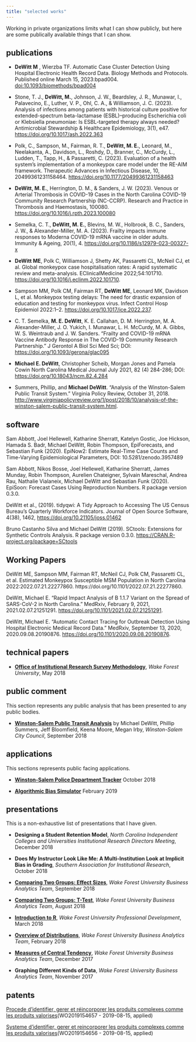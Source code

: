 ```yaml
---
title: "selected works"
---
```


Working in private organizations limits what I can show publicly, but here are some publically available things that I can show.

## publications

* **DeWitt M** , Wierzba TF. Automatic Case Cluster Detection Using Hospital Electronic Health Record Data. Biology Methods and Protocols. Published online March 15, 2023:bpad004. <doi:10.1093/biomethods/bpad004>

* Stone, T. J., **DeWitt, M.**, Johnson, J. W., Beardsley, J. R., Munawar, I., Palavecino, E., Luther, V. P., Ohl, C. A., \& Williamson, J. C. (2023). Analysis of infections among patients with historical culture positive for extended-spectrum beta-lactamase (ESBL)–producing Escherichia coli or Klebsiella pneumoniae: Is ESBL-targeted therapy always needed? Antimicrobial Stewardship \& Healthcare Epidemiology, 3(1), e47. <https://doi.org/10.1017/ash.2022.363>

* Polk, C., Sampson, M., Fairman, R. T., **DeWitt, M. E.**, Leonard, M., Neelakanta, A., Davidson, L., Roshdy, D., Branner, C., McCurdy, L., Ludden, T., Tapp, H., \& Passaretti, C. (2023). Evaluation of a health system’s implementation of a monkeypox care model under the RE-AIM framework. Therapeutic Advances in Infectious Disease, 10, 20499361231158464. <https://doi.org/10.1177/20499361231158463>

* **DeWitt, M. E.**, Herrington, D. M., \& Sanders, J. W. (2023). Venous or Arterial Thrombosis in COVID-19 Cases in the North Carolina COVID-19 Community Research Partnership (NC-CCRP). Research and Practice in Thrombosis and Haemostasis, 100080. <https://doi.org/10.1016/j.rpth.2023.100080>

* Semelka, C. T., **DeWitt, M. E.**, Blevins, M. W., Holbrook, B. C., Sanders, J. W., \& Alexander-Miller, M. A. (2023). Frailty impacts immune responses to Moderna COVID-19 mRNA vaccine in older adults. Immunity \& Ageing, 20(1), 4. <https://doi.org/10.1186/s12979-023-00327-x>

* **DeWitt ME**, Polk C, Williamson J, Shetty AK, Passaretti CL, McNeil CJ, et al. Global monkeypox case hospitalisation rates: A rapid systematic review and meta-analysis. EClinicalMedicine 2022;54:101710. <https://doi.org/10.1016/j.eclinm.2022.101710>.
      
* Sampson MM, Polk CM, Fairman RT, **DeWitt ME**, Leonard MK, Davidson L, et al. Monkeypox testing delays: The need for drastic expansion of education and testing for monkeypox virus. Infect Control Hosp Epidemiol 2022:1–2. <https://doi.org/10.1017/ice.2022.237>.

* C. T. Semelka, **M. E. DeWitt**, K. E. Callahan, D. M. Herrington, M. A. Alexander-Miller, J. O. Yukich, I. Munawar, L. H. McCurdy, M. A. Gibbs, W. S. Weintraub and J. W. Sanders. “Frailty and COVID-19 mRNA Vaccine Antibody Response in The COVID-19 Community Research Partnership.” J Gerontol A Biol Sci Med Sci; DOI: <https://doi.org/10.1093/gerona/glac095>

* **Michael E. DeWitt**, Christopher Scheib, Morgan Jones and Pamela Cowin North Carolina Medical Journal July 2021, 82 (4) 284-286; DOI: <https://doi.org/10.18043/ncm.82.4.284>

* Summers, Phillip, and **Michael DeWitt**. “Analysis of the Winston-Salem Public Transit System.” Virginia Policy Review, October 31, 2018. <http://www.virginiapolicyreview.org/1/post/2018/10/analysis-of-the-winston-salem-public-transit-system.html>.
    

## software

Sam Abbott, Joel Hellewell, Katharine Sherratt, Katelyn Gostic, Joe Hickson, Hamada S. Badr, Michael
DeWitt, Robin Thompson, EpiForecasts, and Sebastian Funk (2020). EpiNow2: Estimate Real-Time
Case Counts and Time-Varying Epidemiological Parameters, DOI: 10.5281/zenodo.3957489

Sam Abbott, Nikos Bosse, Joel Hellewell, Katharine Sherratt, James Munday, Robin Thompson, Aurelien Chateigner, Sylvain Mareschal, Andrea Rau, Nathalie Vialaneix, Michael DeWitt and Sebastian Funk (2020). EpiSoon: Forecast Cases Using Reproduction Numbers. R package version 0.3.0.

DeWitt et al., (2019). tidyqwi: A Tidy Approach to Accessing The US Census Bureau's Quarterly Workforce Indicators. Journal of Open Source Software, 4(38), 1462, <https://doi.org/10.21105/joss.01462>
  
Bruno Castanho Silva and Michael DeWitt (2019). SCtools: Extensions for Synthetic Controls Analysis. R package version 0.3.0. <https://CRAN.R-project.org/package=SCtools>
  
## Working Papers

DeWitt ME, Sampson MM, Fairman RT, McNeil CJ, Polk CM, Passaretti CL, et al. Estimated Monkeypox Susceptible MSM Population in North Carolina 2022:2022.07.21.22277860. https://doi.org/10.1101/2022.07.21.22277860.

DeWitt, Michael E. “Rapid Impact Analysis of B 1.1.7 Variant on the Spread of SARS-CoV-2 in North Carolina.” MedRxiv, February 9, 2021, 2021.02.07.21251291. <https://doi.org/10.1101/2021.02.07.21251291>.

DeWitt, Michael E. “Automatic Contact Tracing for Outbreak Detection Using Hospital Electronic Medical Record Data.” MedRxiv, September 13, 2020, 2020.09.08.20190876. <https://doi.org/10.1101/2020.09.08.20190876>.

  
## technical papers

* [**Office of Institutional Research Survey Methodology**](https://prod.wp.cdn.aws.wfu.edu/sites/202/2018/05/oir_survey_methodology.pdf), _Wake Forest University_, May 2018


## public comment

This section represents any public analysis that has been presented to any public bodies.

* [**Winston-Salem Public Transit Analysis**](https://michaeldewittjr.com/bus_analysis/) by Michael DeWitt, Phillip Summers, Jeff Bloomfield, Keena Moore, Megan Irby, _Winston-Salem City Council_, September 2018

## applications

This sections represents public facing applications.

* [**Winston-Salem Police Department Tracker**](https://mdewitt.shinyapps.io/wspd_scanner/) October 2018

* [**Algorithmic Bias Simulator**](https://mdewitt.shinyapps.io/bias_simulation/) February 2019

## presentations

This is a non-exhaustive list of presentations that I have given.

* **Designing a Student Retention Model**,  _North Carolina Independent Colleges and Universities Institutional Research Directors Meeting_, December 2018

* **Does My Instructor Look Like Me: A Multi-Institution Look at Implicit Bias in Grading**,  _Southern Association for Institutional Research_, October 2018

* [**Comparing Two Groups: Effect Sizes**](https://docs.google.com/presentation/d/e/2PACX-1vTACUkOIFra4TqEvaQUCakpsYk7KgIRBdyo14hLJ798GiPb8Z4bY0YlgvcJoj1yoDc1_9wtUXqOKbii/pub?start=false&loop=false&delayms=3000),  _Wake Forest University Business Analytics Team_, September 2018

* [**Comparing Two Groups: T-Test**](docs/2018-08_BAI_t-test.pdf), _Wake Forest University Business Analytics Team_, August 2018

* [**Introduction to R**](https://github.com/medewitt/intro_to_r/blob/master/presentations/intro_presentation.pdf), _Wake Forest University Professional Development_, March 2018

* [**Overview of Distributions**](docs/2018-02_BAI_distributions.pdf), _Wake Forest University Business Analytics Team_, February 2018

* [**Measures of Central Tendency**](docs/2017-12_BAI_central_tendency.pdf), _Wake Forest University Business Analytics Team_, December 2017

* **Graphing Different Kinds of Data**, _Wake Forest University Business Analytics Team_, November 2017

## patents

[Procede d’identifier, gerer et réincorporer les produits complexes comme les produits valorises ](https://register.epo.org/application?number=EP19702385)(WO2019154657 - 2019-08-15, applied)

[Systeme d’identifier, gerer et reincorporer les produits complexes comme les produits valorises](https://patentscope.wipo.int/search/en/detail.jsf?docId=WO2019154656)(WO2019154656 - 2019-08-15, applied)
